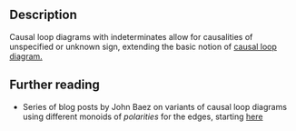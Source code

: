 
## Description

Causal loop diagrams with indeterminates allow for causalities of unspecified or
unknown sign, extending the basic notion of <A href="../causal-loop">causal loop
diagram.</A>

## Further reading

- Series of blog posts by John Baez on variants of causal loop diagrams using
  different monoids of *polarities* for the edges, starting
  [here](https://johncarlosbaez.wordpress.com/2024/11/02/polarities/)
